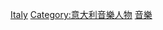 {{Commons category|Musicologists from Italy}}

[[Category:各國音樂學家|Italy]]
[[Category:意大利音樂人物|Category:意大利音樂人物]]
[[Category:意大利学者|音樂]]